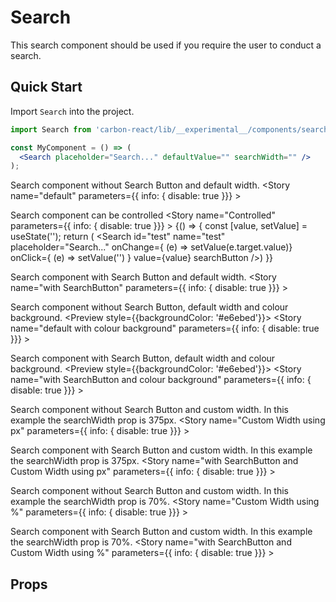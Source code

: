 
<Meta title="Design System/Search" />

# Search
This search component should be used if you require the user to conduct a search.

## Quick Start
Import `Search` into the project.

```jsx
import Search from 'carbon-react/lib/__experimental__/components/search';

const MyComponent = () => (
  <Search placeholder="Search..." defaultValue="" searchWidth="" />
);
```

Search component without Search Button and default width. 
<Preview>
  <Story name="default" parameters={{ info: { disable: true }}} >
    <Search placeholder="Search..." defaultValue=""/>
  </Story>
</Preview>

Search component can be controlled
<Preview>
  <Story name="Controlled" parameters={{ info: { disable: true }}} >
    {() => {
      const [value, setValue] = useState('');
      return (
        <Search id="test" name="test" placeholder="Search..." 
      onChange={ (e) => setValue(e.target.value)}
      onClick={ (e) => setValue('') } 
      value={value}
      searchButton
    />)
    }}
    
  </Story>
</Preview>

Search component with Search Button and default width.
<Preview>
  <Story name="with SearchButton" parameters={{ info: { disable: true }}} >
    <Search defaultValue="Search" searchButton/>
  </Story>
</Preview>

Search component without Search Button, default width and colour background. 
<Preview style={{backgroundColor: '#e6ebed'}}>
  <Story name="default with colour background" parameters={{ info: { disable: true }}} >
    <Search placeholder="Search..." defaultValue=""/>
  </Story>
</Preview>

Search component with Search Button, default width and colour background.
<Preview style={{backgroundColor: '#e6ebed'}}>
  <Story name="with SearchButton and colour background" parameters={{ info: { disable: true }}} >
    <Search placeholder="Search..." defaultValue="Search" searchButton/>
  </Story>
</Preview>

Search component without Search Button and custom width. In this example the searchWidth prop is 375px.
<Preview>
  <Story name="Custom Width using px" parameters={{ info: { disable: true }}} >
    <Search placeholder="Search..." defaultValue="" searchWidth="375px"/>
  </Story>
</Preview>

Search component with Search Button and custom width. In this example the searchWidth prop is 375px.
<Preview>
  <Story name="with SearchButton and Custom Width using px" parameters={{ info: { disable: true }}} >
    <Search defaultValue="Search" searchButton searchWidth="375px"/>
  </Story>
</Preview>

Search component without Search Button and custom width. In this example the searchWidth prop is 70%.
<Preview>
  <Story name="Custom Width using %" parameters={{ info: { disable: true }}} >
    <Search placeholder="Search..." defaultValue="" searchWidth="70%"/>
  </Story>
</Preview>

Search component with Search Button and custom width. In this example the searchWidth prop is 70%.
<Preview>
  <Story name="with SearchButton and Custom Width using %" parameters={{ info: { disable: true }}} >
    <Search defaultValue="Search" searchButton searchWidth="70%"/>
  </Story>
</Preview>

## Props
<Props of={Search} />